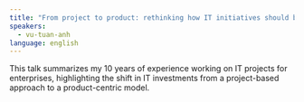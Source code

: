 ```yaml
---
title: "From project to product: rethinking how IT initiatives should be funded."
speakers:
  - vu-tuan-anh
language: english
---
```

This talk summarizes my 10 years of experience working on IT projects for enterprises, highlighting the shift in IT investments from a project-based approach to a product-centric model.
